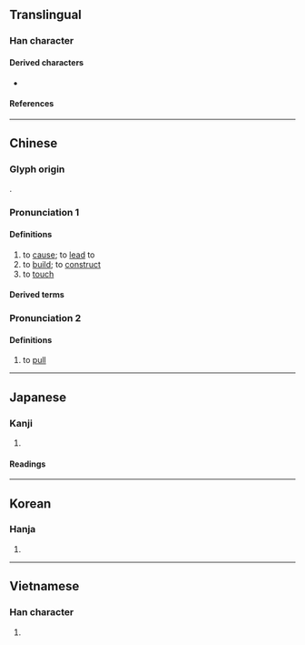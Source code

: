 {{also|構|构}}
{{character info}}
==Translingual==

===Han character===
{{Han char|rn=64|rad=手|as=10|sn=13|four=55047|canj=QTTB|ids=⿰扌冓}}

====Derived characters====
* {{l|mul|[[簼]]}}

====References====
{{Han ref|kx=0445.360|dkj=12447|dj=0796.160|hdz=31928.070|uh=6406}}

----

==Chinese==
{{zh-forms|s=构}}

===Glyph origin===
{{Han etym}}
{{Han compound|扌|冓|c1=s|c2=p|ls=psc}}.

===Pronunciation 1===
{{zh-pron
|m=gòu
|m-s=
|dg=
|c=kau3,gau3
|c-t=
|g=
|h=pfs=
|j=
|mb=
|md=
|mn=
|mn-t=
|w=
|x=
|mc=y
|oc=y
|cat=v
}}

====Definitions====
{{head|zh|Han character}}

# to [[cause]]; to [[lead]] to
# to [[build]]; to [[construct]]
# to [[touch]]

====Derived terms====
{{zh-der|搆思|搆陷|搆疾|搆怨|搆釁|搆隙|搆木為巢|搆和}}

===Pronunciation 2===
{{zh-pron
|m=gōu
|cat=v
}}

====Definitions====
{{head|zh|Han character}}

# {{zh-o}} to [[pull]]

----

==Japanese==

===Kanji===
{{ja-kanji|grade=|rs=手10}}

# {{rfdef|ja|sort=手10}}

====Readings====
{{ja-readings
|goon=く
|kanon=こう
|kun=かま-える, かま-え, かま-う
}}

----

==Korean==

===Hanja===
{{ko-hanja|hangeul=구|eumhun=|rv=gu|mr=ku|y=kwu}}

# {{rfdef|ko|sort=手10}}

----

==Vietnamese==

===Han character===
{{vi-readings|rs=手10|reading=cấu}}

# {{rfdef|vi|sort=手10}}